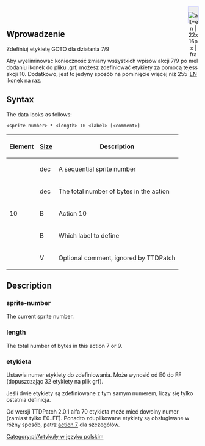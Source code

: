<div style="float: right; border: 1px solid #c7c8fe; background-color: #EEE; padding:0px;"><!--
--><div style="display:inline-block; height: 3em; width: 26px; text-align:center;"><!--
--><!-- === Link do strony oryginalnej =========== --><!--
-->
[[File:en/Flag.png|link=http://newgrf-specs.tt-wiki.net/wiki/Action10 | alt=en | 22x16px | frameless]]<br/><!--
-->[http://newgrf-specs.tt-wiki.net/wiki/Action10 EN] 
</div><!--
--><!-- === szablon =========== --><!--
--> </div>
[[Category:pl/Artykuły w języku polskim]]
<br>{{en/Ambox| text = w trakcie edycji.}}
==Wprowadzenie==
{{en/Ottdp|0.6|2.5|ttdprev=2.0.1 alpha 49}}
Zdefiniuj etykietę GOTO dla działania 7/9

Aby wyeliminować konieczność zmiany wszystkich wpisów akcji 7/9 po dodaniu ikonek do pliku .grf, możesz zdefiniować etykiety za pomocą tej akcji 10. Dodatkowo, jest to jedyny sposób na pominięcie więcej niż 255 ikonek na raz.

== Syntax ==

The data looks as follows:

<pre><sprite-number> * <length> 10 <label> [<comment>]</pre>

{|
!Element  !![[en/GRFActionsDetailed|Size]] !! Description
|-
|<sprite-number> ||dec ||A sequential sprite number
|-
|<length> ||dec ||The total number of bytes in the action
|-
|10 ||B ||Action 10
|-
|<label> ||B ||Which label to define
|-
|<comment> || V ||Optional comment, ignored by TTDPatch
|}

== Description ==

=== sprite-number ===

The current sprite number.

=== length ===

The total number of bytes in this action 7 or 9.

=== etykieta ===

Ustawia numer etykiety do zdefiniowania. Może wynosić od E0 do FF (dopuszczając 32 etykiety na plik grf).

Jeśli dwie etykiety są zdefiniowane z tym samym numerem, liczy się tylko ostatnia definicja.

{{en/Ottdp|0.6|2.5|ttdprev=2.0.1 alpha 70}}
Od wersji TTDPatch 2.0.1 alfa 70 etykieta może mieć dowolny numer (zamiast tylko E0..FF). Ponadto zduplikowane etykiety są obsługiwane w różny sposób, patrz [[en/Action7#num-sprites|action 7]] dla szczegółów.